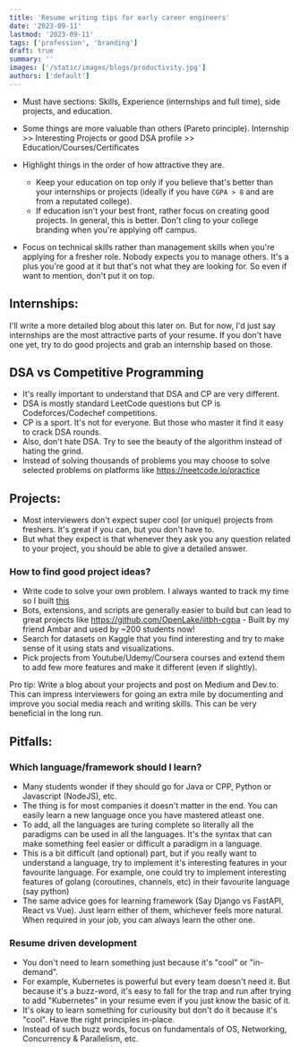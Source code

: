 ```yaml
---
title: 'Resume writing tips for early career engineers'
date: '2023-09-11'
lastmod: '2023-09-11'
tags: ['profession', 'branding']
draft: true
summary: ''
images: ['/static/images/blogs/productivity.jpg']
authors: ['default']
---
```


- Must have sections: Skills, Experience (internships and full time), side projects, and education.
- Some things are more valuable than others (Pareto principle). Internship >> Interesting Projects or good DSA profile >> Education/Courses/Certificates
- Highlight things in the order of how attractive they are.

  - Keep your education on top only if you believe that's better than your internships or projects (ideally if you have `CGPA > 8` and are from a reputated college).
  - If education isn't your best front, rather focus on creating good projects. In general, this is better. Don't cling to your college branding when you're applying off campus.

- Focus on technical skills rather than management skills when you're applying for a fresher role. Nobody expects you to manage others.
  It's a plus you're good at it but that's not what they are looking for. So even if want to mention, don't put it on top.

## Internships:

I'll write a more detailed blog about this later on. But for now, I'd just say internships are the most attractive parts of your resume.
If you don't have one yet, try to do good projects and grab an internship based on those.

## DSA vs Competitive Programming

- It's really important to understand that DSA and CP are very different.
- DSA is mostly standard LeetCode questions but CP is Codeforces/Codechef competitions.
- CP is a sport. It's not for everyone. But those who master it find it easy to crack DSA rounds.
- Also, don't hate DSA. Try to see the beauty of the algorithm instead of hating the grind.
- Instead of solving thousands of problems you may choose to solve selected problems on platforms like https://neetcode.io/practice

## Projects:

- Most interviewers don't expect super cool (or unique) projects from freshers. It's great if you can, but you don't have to.
- But what they expect is that whenever they ask you any question related to your project, you should be able to give a detailed answer.

### How to find good project ideas?

- Write code to solve your own problem. I always wanted to track my time so I built [this](/blog/quantified-self)
- Bots, extensions, and scripts are generally easier to build but can lead to great projects
  like https://github.com/OpenLake/iitbh-cgpa - Built by my friend Ambar and used by ~200 students now!
- Search for datasets on Kaggle that you find interesting and try to make sense of it using stats and visualizations.
- Pick projects from Youtube/Udemy/Coursera courses and extend them to add few more features and make it different (even if slightly).

Pro tip: Write a blog about your projects and post on Medium and Dev.to. This can impress interviewers for going an extra mile by
documenting and improve you social media reach and writing skills. This can be very beneficial in the long run.

## Pitfalls:

### Which language/framework should I learn?

- Many students wonder if they should go for Java or CPP, Python or Javascript (NodeJS), etc.
- The thing is for most companies it doesn't matter in the end. You can easily learn a new language once you have mastered atleast one.
- To add, all the languages are turing complete so literally all the paradigms can be used in all the languages. It's the syntax
  that can make something feel easier or difficult a paradigm in a language.
- This is a bit difficult (and optional) part, but if you really want to understand a language, try to implement it's interesting features
  in your favourite language. For example, one could try to implement interesting features of golang (coroutines, channels, etc) in their
  favourite language (say python)
- The same advice goes for learning framework (Say Django vs FastAPI, React vs Vue). Just learn either of them, whichever feels more natural.
  When required in your job, you can always learn the other one.

### Resume driven development

- You don't need to learn something just because it's "cool" or "in-demand".
- For example, Kubernetes is powerful but every team doesn't need it. But because it's a buzz-word, it's easy to fall for the trap
  and run after trying to add "Kubernetes" in your resume even if you just know the basic of it.
- It's okay to learn something for curiousity but don't do it because it's "cool". Have the right principles in-place.
- Instead of such buzz words, focus on fundamentals of OS, Networking, Concurrency & Parallelism, etc.
